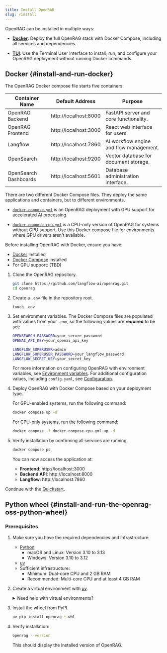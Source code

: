 ```yaml
---
title: Install OpenRAG
slug: /install
---
```



OpenRAG can be installed in multiple ways:

* [**Docker**](#install-and-run-docker): Deploy the full OpenRAG stack with Docker Compose, including all services and dependencies.

* [**TUI**](tui.mdx): Use the Terminal User Interface to install, run, and configure your OpenRAG deployment without running Docker commands.

## Docker {#install-and-run-docker}

The OpenRAG Docker compose file starts five containers:

| Container Name | Default Address | Purpose |
|---|---|---|
| OpenRAG Backend | http://localhost:8000 | FastAPI server and core functionality. |
| OpenRAG Frontend | http://localhost:3000 | React web interface for users. |
| Langflow | http://localhost:7860 | AI workflow engine and flow management. |
| OpenSearch | http://localhost:9200 | Vector database for document storage. |
| OpenSearch Dashboards | http://localhost:5601 | Database administration interface. |

There are two different Docker Compose files.
They deploy the same applications and containers, but to different environments.

- [`docker-compose.yml`](https://github.com/langflow-ai/openrag/blob/main/docker-compose.yml) is an OpenRAG deployment with GPU support for accelerated AI processing.

- [`docker-compose-cpu.yml`](https://github.com/langflow-ai/openrag/blob/main/docker-compose-cpu.yml) is a CPU-only version of OpenRAG for systems without GPU support. Use this Docker compose file for environments where GPU drivers aren't available.

Before installing OpenRAG with Docker, ensure you have:

- [Docker](https://docs.docker.com/get-docker/) installed
- [Docker Compose](https://docs.docker.com/compose/install/) installed
- For GPU support: (TBD)

1. Clone the OpenRAG repository.
   ```bash
   git clone https://github.com/langflow-ai/openrag.git
   cd openrag
   ```

2. Create a `.env` file in the repository root.
    ```
    touch .env
    ```

3. Set environment variables. The Docker Compose files are populated with values from your `.env`, so the following values are **required** to be set:

   ```bash
   OPENSEARCH_PASSWORD=your_secure_password
   OPENAI_API_KEY=your_openai_api_key
   
   LANGFLOW_SUPERUSER=admin
   LANGFLOW_SUPERUSER_PASSWORD=your_langflow_password
   LANGFLOW_SECRET_KEY=your_secret_key
   ```
   For more information on configuring OpenRAG with environment variables, see [Environment variables](configure/environment-variables).
   For additional configuration values, including `config.yaml`, see [Configuration](/configure/configuration).

4. Deploy OpenRAG with Docker Compose based on your deployment type.

   For GPU-enabled systems, run the following command:
   ```bash
   docker compose up -d
   ```

   For CPU-only systems, run the following command:
   ```bash
   docker compose -f docker-compose-cpu.yml up -d
   ```

5. Verify installation by confirming all services are running.

   ```bash
   docker compose ps
   ```

   You can now access the application at:

   - **Frontend**: http://localhost:3000
   - **Backend API**: http://localhost:8000
   - **Langflow**: http://localhost:7860

Continue with the [Quickstart](/quickstart).

## Python wheel {#install-and-run-the-openrag-oss-python-wheel}

### Prerequisites

1. Make sure you have the required dependencies and infrastructure:

    - [Python](https://www.python.org/downloads/release/python-3100/)
       - macOS and Linux: Version 3.10 to 3.13
       - Windows: Version 3.10 to 3.12
    - [uv](https://docs.astral.sh/uv/getting-started/installation/)
    - Sufficient infrastructure:
       - Minimum: Dual-core CPU and 2 GB RAM
       - Recommended: Multi-core CPU and at least 4 GB RAM

2. Create a virtual environment with [uv](https://docs.astral.sh/uv/pip/environments).

    <details>
    <summary>Need help with virtual environments?</summary>

    Virtual environments ensure OpenRAG is installed in an isolated, fresh environment.
    To create a new virtual environment, do the following.

        <Tabs>
        <TabItem value="linux-macos" label="Linux or macOS" default>

        1. Navigate to where you want your virtual environment to be created, and then create it with `uv`:

            ```shell
            uv venv VENV_NAME
            ```

            Replace `VENV_NAME` with a name for your virtual environment.

        2. Start the virtual environment:

            ```shell
            source VENV_NAME/bin/activate
            ```

            Your shell's prompt changes to display that you're currently working in a virtual environment:

            ```text
            (VENV_NAME) ➜  openrag git:(main) ✗
            ```

        3. To deactivate the virtual environment and return to your regular shell, type `deactivate`.

            When activated, the virtual environment temporarily modifies your `PATH` variable to prioritize packages installed within the virtual environment.
            To avoid conflicts with other projects, it's a good idea to deactivate your virtual environment when you're done working in it.

            To delete the virtual environment, type `rm -rf VENV_NAME`.
            This completely removes the virtual environment directory and its contents.

        </TabItem>
        </Tabs>
    </details>

3. Install the wheel from PyPI.
   
   ```bash
   uv pip install openrag-*.whl
   ```

4. Verify installation:
   
   ```bash
   openrag --version
   ```
   
   This should display the installed version of OpenRAG.
